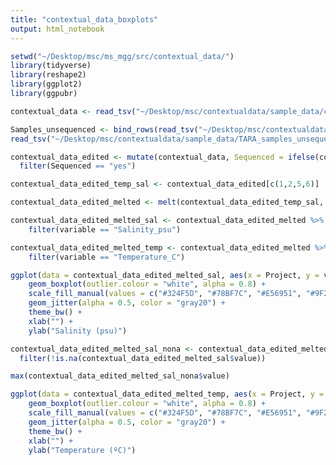 ```yaml
---
title: "contextual_data_boxplots"
output: html_notebook
---
```


```r
setwd("~/Desktop/msc/ms_mgg/src/contextual_data/")
library(tidyverse)
library(reshape2)
library(ggplot2)
library(ggpubr)
```

```r
contextual_data <- read_tsv("~/Desktop/msc/contextualdata/sample_data/compiled_metadata.txt", col_names = TRUE)
```


```r
Samples_unsequenced <- bind_rows(read_tsv("~/Desktop/msc/contextualdata/sample_data/GOS_samples_unsequenced.txt", col_names = TRUE),
read_tsv("~/Desktop/msc/contextualdata/sample_data/TARA_samples_unsequenced.txt", col_names = TRUE))

contextual_data_edited <- mutate(contextual_data, Sequenced = ifelse(contextual_data$Sample %in% Samples_unsequenced$label, "no", "yes")) %>%
  filter(Sequenced == "yes")

contextual_data_edited_temp_sal <- contextual_data_edited[c(1,2,5,6)]

contextual_data_edited_melted <- melt(contextual_data_edited_temp_sal, id = c("Project", "Sample"))

contextual_data_edited_melted_sal <- contextual_data_edited_melted %>%
    filter(variable == "Salinity_psu")

contextual_data_edited_melted_temp <- contextual_data_edited_melted %>%
    filter(variable == "Temperature_C")

```

```r
ggplot(data = contextual_data_edited_melted_sal, aes(x = Project, y = value, fill = Project)) +
    geom_boxplot(outlier.colour = "white", alpha = 0.8) +
    scale_fill_manual(values = c("#324F5D", "#78BF7C", "#E56951", "#9F2E46")) +
    geom_jitter(alpha = 0.5, color = "gray20") +
    theme_bw() +
    xlab("") +
    ylab("Salinity (psu)")
```

```r
contextual_data_edited_melted_sal_nona <- contextual_data_edited_melted_sal %>% 
  filter(!is.na(contextual_data_edited_melted_sal$value))

max(contextual_data_edited_melted_sal_nona$value)
```


```r
ggplot(data = contextual_data_edited_melted_temp, aes(x = Project, y = value, fill = Project)) +
    geom_boxplot(outlier.colour = "white", alpha = 0.8) +
    scale_fill_manual(values = c("#324F5D", "#78BF7C", "#E56951", "#9F2E46")) +
    geom_jitter(alpha = 0.5, color = "gray20") +
    theme_bw() +
    xlab("") +
    ylab("Temperature (ºC)")
```

